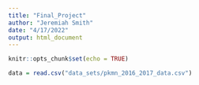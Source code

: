 ```yaml
---
title: "Final_Project"
author: "Jeremiah Smith"
date: "4/17/2022"
output: html_document
---
```


```r
knitr::opts_chunk$set(echo = TRUE)
```

```r
data = read.csv("data_sets/pkmn_2016_2017_data.csv")

```